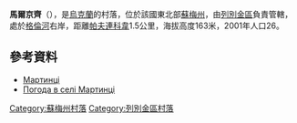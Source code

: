 {{coord|50|46|2|N|34|21|37|E|scale:100000_region:UA|display=title}}

'''馬爾京齊'''（{{lang-uk|Мартинці}}），是[[烏克蘭|烏克蘭]]的村落，位於該國東北部[[蘇梅州|蘇梅州]]，由[[列別金區|列別金區]]負責管轄，處於[[格倫河_(普肖爾河支流)|格倫河]]右岸，距離[[帕夫連科韋_(列別金區)|帕夫連科韋]]1.5公里，海拔高度163米，2001年人口26。

==參考資料==
*[http://w1.c1.rada.gov.ua/pls/z7502/A005?rdat1=02.02.2010&rf7571=29397 Мартинці]{{dead link|date=2018年5月 |bot=InternetArchiveBot |fix-attempted=yes }}
* [http://weather.in.ua/ua/symskaja/15167 Погода в селі Мартинці]

{{DEFAULTSORT:Мартинці}}
[[Category:蘇梅州村落|Category:蘇梅州村落]]
[[Category:列別金區村落|Category:列別金區村落]]


{{Sumy-geo-stub}}